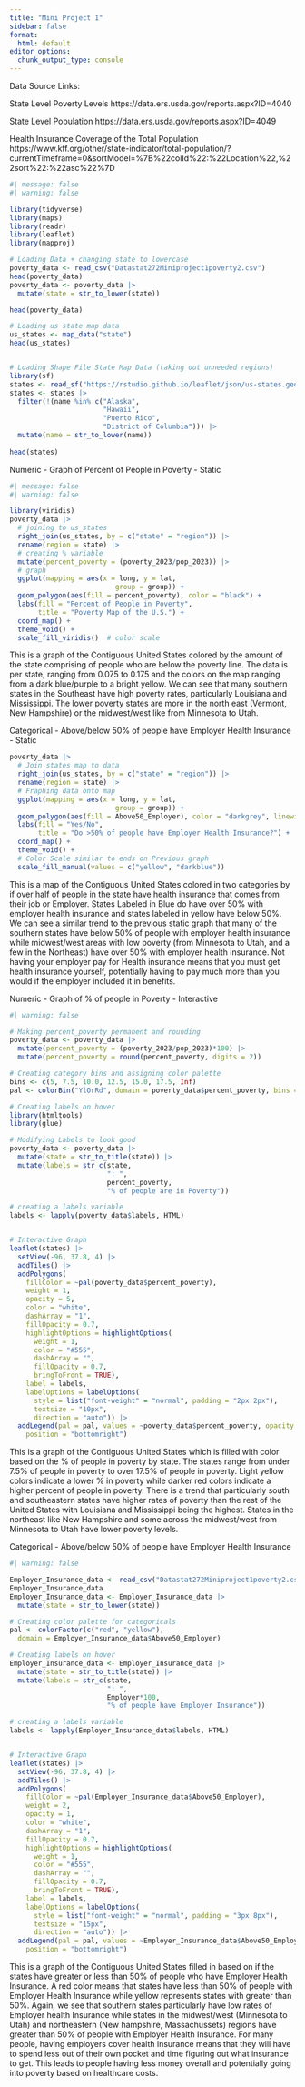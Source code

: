 ```yaml
---
title: "Mini Project 1"
sidebar: false
format:
  html: default
editor_options: 
  chunk_output_type: console
---
```


Data Source Links: 

State Level Poverty Levels 
https://data.ers.usda.gov/reports.aspx?ID=4040

State Level Population
https://data.ers.usda.gov/reports.aspx?ID=4049

Health Insurance Coverage of the Total Population
https://www.kff.org/other/state-indicator/total-population/?currentTimeframe=0&sortModel=%7B%22colId%22:%22Location%22,%22sort%22:%22asc%22%7D



```r
#| message: false
#| warning: false

library(tidyverse)
library(maps)
library(readr)
library(leaflet)
library(mapproj)

# Loading Data + changing state to lowercase
poverty_data <- read_csv("Datastat272Miniproject1poverty2.csv")
head(poverty_data)
poverty_data <- poverty_data |>
  mutate(state = str_to_lower(state))

head(poverty_data)

# Loading us state map data
us_states <- map_data("state")
head(us_states)


# Loading Shape File State Map Data (taking out unneeded regions)
library(sf) 
states <- read_sf("https://rstudio.github.io/leaflet/json/us-states.geojson")
states <- states |>
  filter(!(name %in% c("Alaska", 
                       "Hawaii", 
                       "Puerto Rico", 
                       "District of Columbia"))) |>
  mutate(name = str_to_lower(name))
  
head(states)
```


Numeric - Graph of Percent of People in Poverty - Static
```r
#| message: false
#| warning: false

library(viridis) 
poverty_data |>
  # joining to us_states
  right_join(us_states, by = c("state" = "region")) |>
  rename(region = state) |>
  # creating % variable
  mutate(percent_poverty = (poverty_2023/pop_2023)) |>
  # graph
  ggplot(mapping = aes(x = long, y = lat,
                          group = group)) + 
  geom_polygon(aes(fill = percent_poverty), color = "black") + 
  labs(fill = "Percent of People in Poverty",
       title = "Poverty Map of the U.S.") +
  coord_map() +  
  theme_void() +
  scale_fill_viridis()  # color scale
```

This is a graph of the Contiguous United States colored by the amount of the state comprising of people who are below the poverty line. The data is per state, ranging from 0.075 to 0.175 and the colors on the map ranging from a dark blue/purple to a bright yellow. We can see that many southern states in the Southeast have high poverty rates, particularly Louisiana and Mississippi. The lower poverty states are more in the north east (Vermont, New Hampshire) or the midwest/west like from Minnesota to Utah. 







Categorical - Above/below 50% of people have Employer Health Insurance - Static
```r
poverty_data |>
  # Join states map to data
  right_join(us_states, by = c("state" = "region")) |>
  rename(region = state) |>
  # Fraphing data onto map
  ggplot(mapping = aes(x = long, y = lat,
                          group = group)) + 
  geom_polygon(aes(fill = Above50_Employer), color = "darkgrey", linewidth = 0.2) + 
  labs(fill = "Yes/No",
       title = "Do >50% of people have Employer Health Insurance?") +
  coord_map() + 
  theme_void() +  
  # Color Scale similar to ends on Previous graph
  scale_fill_manual(values = c("yellow", "darkblue"))
```

This is a map of the Contiguous United States colored in two categories by if over half of people in the state have health insurance that comes from their job or Employer. States Labeled in Blue do have over 50% with employer health insurance and states labeled in yellow have below 50%. We can see a similar trend to the previous static graph that many of the southern states have below 50% of people with employer health insurance while midwest/west areas with low poverty (from Minnesota to Utah, and a few in the Northeast) have over 50% with employer health insurance. Not having your employer pay for Health insurance means that you must get health insurance yourself, potentially having to pay much more than you would if the employer included it in benefits. 





Numeric - Graph of % of people in Poverty - Interactive

```r
#| warning: false

# Making percent_poverty permanent and rounding
poverty_data <- poverty_data |>
  mutate(percent_poverty = (poverty_2023/pop_2023)*100) |>
  mutate(percent_poverty = round(percent_poverty, digits = 2))

# Creating category bins and assigning color palette
bins <- c(5, 7.5, 10.0, 12.5, 15.0, 17.5, Inf)
pal <- colorBin("YlOrRd", domain = poverty_data$percent_poverty, bins = bins)

# Creating labels on hover
library(htmltools)
library(glue)

# Modifying Labels to look good
poverty_data <- poverty_data |>
  mutate(state = str_to_title(state)) |>
  mutate(labels = str_c(state, 
                        ": ", 
                        percent_poverty, 
                        "% of people are in Poverty")) 

# creating a labels variable
labels <- lapply(poverty_data$labels, HTML)


# Interactive Graph
leaflet(states) |>
  setView(-96, 37.8, 4) |>
  addTiles() |>
  addPolygons(
    fillColor = ~pal(poverty_data$percent_poverty),
    weight = 1,
    opacity = 5,
    color = "white",
    dashArray = "1",
    fillOpacity = 0.7,
    highlightOptions = highlightOptions(
      weight = 1,
      color = "#555",
      dashArray = "",
      fillOpacity = 0.7,
      bringToFront = TRUE),
    label = labels,
    labelOptions = labelOptions(
      style = list("font-weight" = "normal", padding = "2px 2px"),
      textsize = "10px",
      direction = "auto")) |>
  addLegend(pal = pal, values = ~poverty_data$percent_poverty, opacity = 0.7, title = "% of People in Poverty",
    position = "bottomright")
```

This is a graph of the Contiguous United States which is filled with color based on the % of people in poverty by state. The states range from under 7.5% of people in poverty to over 17.5% of people in poverty. Light yellow colors indicate a lower % in poverty while darker red colors indicate a higher percent of people in poverty. There is a trend that particularly south and  southeastern states have higher rates of poverty than the rest of the United States with Louisiana and Mississippi being the highest. States in the northeast like New Hampshire and some across the midwest/west from Minnesota to Utah have lower poverty levels. 



Categorical - Above/below 50% of people have Employer Health Insurance

```r
#| warning: false

Employer_Insurance_data <- read_csv("Datastat272Miniproject1poverty2.csv")
Employer_Insurance_data
Employer_Insurance_data <- Employer_Insurance_data |>
  mutate(state = str_to_lower(state))

# Creating color palette for categoricals
pal <- colorFactor(c("red", "yellow"),
  domain = Employer_Insurance_data$Above50_Employer)

# Creating labels on hover
Employer_Insurance_data <- Employer_Insurance_data |>
  mutate(state = str_to_title(state)) |>
  mutate(labels = str_c(state, 
                        ": ", 
                        Employer*100,
                        "% of people have Employer Insurance")) 

# creating a labels variable
labels <- lapply(Employer_Insurance_data$labels, HTML)


# Interactive Graph
leaflet(states) |>
  setView(-96, 37.8, 4) |>
  addTiles() |>
  addPolygons(
    fillColor = ~pal(Employer_Insurance_data$Above50_Employer),
    weight = 2,
    opacity = 1,
    color = "white",
    dashArray = "1",
    fillOpacity = 0.7,
    highlightOptions = highlightOptions(
      weight = 1,
      color = "#555",
      dashArray = "",
      fillOpacity = 0.7,
      bringToFront = TRUE),
    label = labels,
    labelOptions = labelOptions(
      style = list("font-weight" = "normal", padding = "3px 8px"),
      textsize = "15px",
      direction = "auto")) |>
  addLegend(pal = pal, values = ~Employer_Insurance_data$Above50_Employer, opacity = 0.7, title = "Greater than 50% Employer Insurance",
    position = "bottomright")
```

This is a graph of the Contiguous United States filled in based on if the states have greater or less than 50% of people who have Employer Health Insurance. A red color means that states have less than 50% of people with Employer Health Insurance while yellow represents states with greater than 50%. Again, we see that southern states particularly have low rates of Employer health Insurance while states in the midwest/west (Minnesota to Utah) and northeastern (New hampshire, Massachussets) regions have greater than 50% of people with Employer Health Insurance. For many people, having employers cover health insurance means that they will have to spend less out of their own pocket and time figuring out what insurance to get. This leads to people having less money overall and potentially going into poverty based on healthcare costs. 



